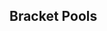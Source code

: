 {{DISPLAYTITLE:UFSmash: ''Melee'' Singles Pools}}{{SetGame|melee}}
{{tabs static
|name1=Overview
|link1=UFSmash/1/Melee
|name2=Singles Pools
|link2=UFSmash/1/Melee/Singles Pools
|name3=Singles Bracket
|link3=UFSmash/1/Melee/Singles Bracket
|name4=Doubles Bracket
|link4=UFSmash/1/Melee/Doubles Bracket
|This=2
}}
==Bracket Pools==
{{Box|start|padding=2em}}
==={{HiddenSort|1}}===
{{GroupTableStart |Bracket 1|width=300px}}
{{GroupTableSlot|Godzrage|flag=br|win_m=3|lose_m=0|place=1|bg=up|go={{advance|UFSmash/1/Melee/Singles Bracket#Winners Bracket}}}}
{{GroupTableSlot|Izzi|flag=br|win_m=3|lose_m=0|place=1|bg=up|go={{advance|UFSmash/1/Melee/Singles Bracket#Winners Bracket}}}}
{{GroupTableSlot|Afro|flag=br|win_m=3|lose_m=1|place=3|bg=stay|go={{advance|UFSmash/1/Melee/Singles Bracket#Losers Bracket}}}}
{{GroupTableSlot|CronoNes|flag=cl|win_m=3|lose_m=1|place=3|bg=stay|go={{advance|UFSmash/1/Melee/Singles Bracket#Losers Bracket}}}}
{{GroupTableSlot|Vhamper|flag=br|win_m=4|lose_m=2|place=5|bg=down}}
{{GroupTableSlot|ViRaL|flag=br|win_m=3|lose_m=2|place=5|bg=down}}
{{GroupTableSlot|Fems|flag=br|win_m=3|lose_m=2|place=7|bg=down}}
{{GroupTableSlot|Kizzu|flag=br|win_m=2|lose_m=2|place=7|bg=down}}
{{GroupTableSlot|House|flag=br|win_m=2|lose_m=2|place=9|bg=down}}
{{GroupTableSlot|Phoca|flag=br|win_m=1|lose_m=2|place=9|bg=down}}
{{GroupTableSlot|DD|flag=br|win_m=1|lose_m=2|place=9|bg=down}}
{{GroupTableSlot|Lampi|flag=br|win_m=1|lose_m=2|place=9|bg=down}}
{{GroupTableSlot|C.C.Chaos|flag=br|win_m=1|lose_m=2|place=13|bg=down}}
{{GroupTableSlot|Micro|flag=br|win_m=1|lose_m=2|place=13|bg=down}}
{{GroupTableSlot|Newcolas|flag=br|win_m=1|lose_m=2|place=13|bg=down}}
{{GroupTableSlot|Harad|flag=br|win_m=0|lose_m=2|place=13|bg=down}}
{{GroupTableSlot|Jequiti|flag=br|win_m=0|lose_m=2|place=17|bg=down}}
{{GroupTableSlot|kodo|flag=br|win_m=0|lose_m=2|place=17|bg=down}}
{{GroupTableSlot|Texugo|flag=br|win_m=0|lose_m=2|place=17|bg=down}}
{{GroupTableEnd}}
{{Box|break|padding=2em}}

==={{HiddenSort|2}}===
{{GroupTableStart |Bracket 2|width=300px}}
{{GroupTableSlot|Aisengobay|flag=|win_m=3|lose_m=0|place=1|bg=up|go={{advance|UFSmash/1/Melee/Singles Bracket#Winners Bracket}}}}
{{GroupTableSlot|Walk|flag=br|win_m=3|lose_m=0|place=1|bg=up|go={{advance|UFSmash/1/Melee/Singles Bracket#Winners Bracket}}}}
{{GroupTableSlot|Red Hairdo|flag=br|win_m=3|lose_m=1|place=3|bg=stay|go={{advance|UFSmash/1/Melee/Singles Bracket#Losers Bracket}}}}
{{GroupTableSlot|CaioNintendo|flag=br|win_m=3|lose_m=1|place=3|bg=stay|go={{advance|UFSmash/1/Melee/Singles Bracket#Losers Bracket}}}}
{{GroupTableSlot|Quinho|flag=br|win_m=4|lose_m=2|place=5|bg=down}}
{{GroupTableSlot|Kazi|flag=br|win_m=3|lose_m=2|place=5|bg=down}}
{{GroupTableSlot|PHILS|flag=br|win_m=3|lose_m=2|place=7|bg=down}}
{{GroupTableSlot|Addan|flag=br|win_m=2|lose_m=2|place=7|bg=down}}
{{GroupTableSlot|Ritios|flag=br|win_m=2|lose_m=2|place=9|bg=down}}
{{GroupTableSlot|rvalente|flag=br|win_m=2|lose_m=2|place=9|bg=down}}
{{GroupTableSlot|BlackJet|flag=br|win_m=1|lose_m=2|place=9|bg=down}}
{{GroupTableSlot|ArTr|flag=br|win_m=1|lose_m=2|place=9|bg=down}}
{{GroupTableSlot|Geek|flag=br|win_m=1|lose_m=2|place=13|bg=down}}
{{GroupTableSlot|Takao|flag=br|win_m=1|lose_m=2|place=13|bg=down}}
{{GroupTableSlot|Dindro|flag=br|win_m=0|lose_m=2|place=13|bg=down}}
{{GroupTableSlot|Kort|flag=br|win_m=0|lose_m=2|place=13|bg=down}}
{{GroupTableSlot|RockyR|flag=br|win_m=0|lose_m=2|place=17|bg=down}}
{{GroupTableSlot|Lorenzo|flag=br|win_m=0|lose_m=2|place=17|bg=down}}
{{GroupTableSlot|LeoDamin|flag=br|win_m=0|lose_m=2|place=17|bg=down}}
{{GroupTableEnd}}
{{Box|break|padding=2em}}

==={{HiddenSort|3}}===
{{GroupTableStart |Bracket 3|width=300px}}
{{GroupTableSlot|Quip|flag=br|win_m=3|lose_m=0|place=1|bg=up|go={{advance|UFSmash/1/Melee/Singles Bracket#Winners Bracket}}}}
{{GroupTableSlot|Roche|flag=cl|win_m=3|lose_m=0|place=1|bg=up|go={{advance|UFSmash/1/Melee/Singles Bracket#Winners Bracket}}}}
{{GroupTableSlot|Slug~|flag=br|win_m=4|lose_m=1|place=3|bg=stay|go={{advance|UFSmash/1/Melee/Singles Bracket#Losers Bracket}}}}
{{GroupTableSlot|dede|flag=br|win_m=4|lose_m=1|place=3|bg=stay|go={{advance|UFSmash/1/Melee/Singles Bracket#Losers Bracket}}}}
{{GroupTableSlot|Syron|flag=br|win_m=2|lose_m=2|place=5|bg=down}}
{{GroupTableSlot|Player 7|flag=br|win_m=2|lose_m=2|place=5|bg=down}}
{{GroupTableSlot|Shaoberg|flag=br|win_m=3|lose_m=2|place=7|bg=down}}
{{GroupTableSlot|Jab Air|flag=br|win_m=2|lose_m=2|place=7|bg=down}}
{{GroupTableSlot|Stormbringer|flag=br|win_m=2|lose_m=2|place=9|bg=down}}
{{GroupTableSlot|Gordin|flag=br|win_m=2|lose_m=2|place=9|bg=down}}
{{GroupTableSlot|Weaselss|flag=br|win_m=2|lose_m=2|place=9|bg=down}}
{{GroupTableSlot|Brancow|flag=br|win_m=1|lose_m=2|place=9|bg=down}}
{{GroupTableSlot|Armadinha|flag=br|win_m=1|lose_m=2|place=13|bg=down}}
{{GroupTableSlot|Fuentes|flag=br|win_m=1|lose_m=2|place=13|bg=down}}
{{GroupTableSlot|Killua|flag=br|win_m=1|lose_m=2|place=13|bg=down}}
{{GroupTableSlot|Rubens|flag=br|win_m=1|lose_m=2|place=13|bg=down}}
{{GroupTableSlot|Joney|flag=br|win_m=0|lose_m=2|place=17|bg=down}}
{{GroupTableSlot|Aud|flag=br|win_m=0|lose_m=2|place=17|bg=down}}
{{GroupTableSlot|Oicy|flag=br|win_m=0|lose_m=2|place=17|bg=down}}
{{GroupTableSlot|Link|flag=br|win_m=0|lose_m=2|place=17|bg=down}}
{{GroupTableEnd}}
{{Box|break|padding=2em}}

==={{HiddenSort|4}}===
{{GroupTableStart |Bracket 4|width=300px}}
{{GroupTableSlot|Bobesco|flag=br|win_m=3|lose_m=0|place=1|bg=up|go={{advance|UFSmash/1/Melee/Singles Bracket#Winners Bracket}}}}
{{GroupTableSlot|Far!|flag=mx|win_m=3|lose_m=0|place=1|bg=up|go={{advance|UFSmash/1/Melee/Singles Bracket#Winners Bracket}}}}
{{GroupTableSlot|McS33|flag=br|win_m=4|lose_m=1|place=3|bg=stay|go={{advance|UFSmash/1/Melee/Singles Bracket#Losers Bracket}}}}
{{GroupTableSlot|Leso|flag=br|win_m=3|lose_m=1|place=3|bg=stay|go={{advance|UFSmash/1/Melee/Singles Bracket#Losers Bracket}}}}
{{GroupTableSlot|Joker|flag=br|win_m=3|lose_m=2|place=5|bg=down}}
{{GroupTableSlot|Banze|flag=br|win_m=2|lose_m=2|place=5|bg=down}}
{{GroupTableSlot|Dr. Yang Ming|flag=br|win_m=3|lose_m=2|place=7|bg=down}}
{{GroupTableSlot|Salsa55|flag=br|win_m=3|lose_m=2|place=7|bg=down}}
{{GroupTableSlot|Zim|flag=br|win_m=2|lose_m=2|place=9|bg=down}}
{{GroupTableSlot|Yost|flag=br|win_m=1|lose_m=2|place=9|bg=down}}
{{GroupTableSlot|Luke_leal|flag=br|win_m=1|lose_m=2|place=9|bg=down}}
{{GroupTableSlot|Akira|flag=br|win_m=1|lose_m=2|place=9|bg=down}}
{{GroupTableSlot|clow|flag=br|win_m=1|lose_m=2|place=13|bg=down}}
{{GroupTableSlot|yuwakashi|flag=br|win_m=1|lose_m=2|place=13|bg=down}}
{{GroupTableSlot|Teets|flag=br|win_m=1|lose_m=2|place=13|bg=down}}
{{GroupTableSlot|Nindro|flag=br|win_m=0|lose_m=2|place=13|bg=down}}
{{GroupTableSlot|Play|flag=|win_m=0|lose_m=2|place=17|bg=down}}
{{GroupTableSlot|wizzzi|flag=br|win_m=0|lose_m=2|place=17|bg=down}}
{{GroupTableSlot|Buh|flag=br|win_m=0|lose_m=2|place=17|bg=down}}
{{GroupTableEnd}}
{{Box|end}}
